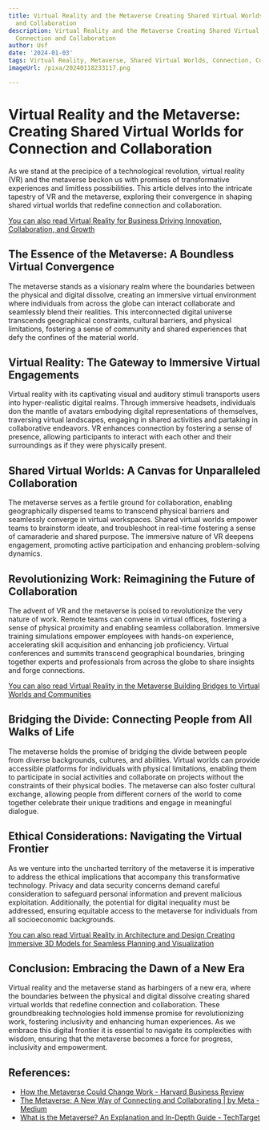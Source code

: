 ```yaml
---
title: Virtual Reality and the Metaverse Creating Shared Virtual Worlds for Connection
  and Collaboration
description: Virtual Reality and the Metaverse Creating Shared Virtual Worlds for
  Connection and Collaboration
author: Usf
date: '2024-01-03'
tags: Virtual Reality, Metaverse, Shared Virtual Worlds, Connection, Collaboration
imageUrl: /pixa/20240118233117.png

---
```

#  Virtual Reality and the Metaverse: Creating Shared Virtual Worlds for Connection and  Collaboration

As we stand at the precipice of  a technological revolution, virtual reality (VR) and the  metaverse beckon us with promises of transformative experiences and limitless possibilities.  This  article delves into  the intricate tapestry of VR and the metaverse, exploring their convergence  in shaping  shared virtual worlds that redefine connection and collaboration.

[You can also read  Virtual Reality for Business Driving Innovation, Collaboration, and Growth](Virtual%20Reality%20for%20Business%20Driving%20Innovation%2C%20Collaboration%2C%20and%20Growth)


## The Essence of the Metaverse: A Boundless Virtual Convergence

The metaverse stands  as a visionary realm where  the boundaries between  the physical  and digital dissolve, creating an immersive virtual environment where individuals from across the globe can  interact collaborate and seamlessly blend their realities. This  interconnected digital universe transcends geographical constraints, cultural barriers, and physical limitations, fostering a sense of community and shared experiences that defy the confines of the material world.

## Virtual Reality: The Gateway  to Immersive  Virtual Engagements

Virtual reality with its captivating visual and auditory stimuli transports users into hyper-realistic digital realms. Through immersive headsets, individuals don the  mantle of avatars embodying digital representations of themselves, traversing  virtual landscapes, engaging in shared activities and partaking in collaborative endeavors. VR enhances connection by fostering a sense of presence, allowing participants to interact with each other and their surroundings as if they were  physically present.

## Shared Virtual Worlds: A Canvas for Unparalleled Collaboration

The metaverse serves as a fertile ground for collaboration, enabling geographically  dispersed teams to transcend physical barriers and seamlessly converge in virtual workspaces. Shared  virtual worlds empower  teams to brainstorm ideate, and troubleshoot in real-time fostering a sense of camaraderie  and shared purpose. The immersive nature of VR deepens engagement, promoting active participation and enhancing problem-solving dynamics.

## Revolutionizing Work: Reimagining the Future of Collaboration

The advent  of VR and the metaverse is poised to revolutionize the very nature of work. Remote teams can convene in  virtual offices, fostering  a sense of physical proximity and enabling seamless collaboration. Immersive training simulations empower employees with hands-on experience, accelerating skill acquisition and enhancing job proficiency. Virtual conferences and  summits transcend geographical boundaries, bringing together experts and professionals from across the globe to share insights and forge  connections.

[You can also read  Virtual Reality in the Metaverse Building Bridges to  Virtual Worlds and  Communities](Virtual%20Reality%20in%20the%20Metaverse%20Building%20Bridges%20to%20Virtual%20Worlds%20and%20Communities)


## Bridging the Divide: Connecting People from  All Walks of Life

The metaverse holds the promise of bridging the divide between people from diverse backgrounds, cultures, and abilities. Virtual worlds can provide accessible platforms  for individuals with  physical limitations, enabling them to participate in social activities and collaborate on projects without the constraints  of  their physical bodies. The metaverse can also  foster cultural exchange, allowing people from different corners of the world to come  together celebrate their unique traditions and engage  in meaningful  dialogue.

## Ethical Considerations: Navigating the Virtual Frontier

As we venture into the uncharted territory of the metaverse it is imperative to  address the ethical implications  that accompany  this transformative technology. Privacy and data security concerns  demand careful consideration to safeguard personal information and prevent malicious exploitation. Additionally, the potential for  digital inequality must be addressed, ensuring equitable access to the metaverse for individuals from all  socioeconomic backgrounds.

[You can also read Virtual Reality in Architecture and Design  Creating Immersive 3D Models for Seamless Planning and Visualization](Virtual%20Reality%20in%20Architecture%20and%20Design%20Creating%20Immersive%203D%20Models%20for%20Seamless%20Planning%20and%20Visualization)


## Conclusion: Embracing  the Dawn of a New Era

Virtual  reality and the metaverse  stand as harbingers of a  new era, where the boundaries between the physical  and digital dissolve creating shared virtual  worlds that redefine  connection  and collaboration.  These groundbreaking technologies hold immense  promise for revolutionizing work, fostering inclusivity  and enhancing human experiences. As we embrace this digital frontier it is  essential to navigate its complexities with wisdom, ensuring that the metaverse becomes a force for progress, inclusivity and empowerment.

## References:
- [How the Metaverse Could Change Work - Harvard Business Review](https://hbr.org/2022/04/how-the-metaverse-could-change-work)
- [The Metaverse: A New Way of Connecting and Collaborating | by Meta - Medium](https://medium.com/@metagod/the-metaverse-a-new-way-of-connecting-and-collaborating-90517f303369)
- [What is the Metaverse? An Explanation and In-Depth Guide - TechTarget](https://www.techtarget.com/whatis/feature/The-metaverse-explained-Everything-you-need-to-know)
